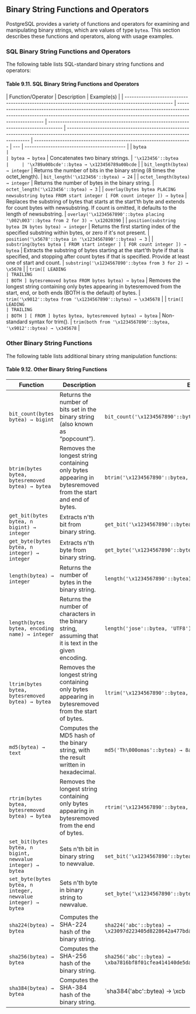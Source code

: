 ## Binary String Functions and Operators

PostgreSQL provides a variety of functions and operators for examining and manipulating binary strings, which are values of type `bytea`. This section describes these functions and operators, along with usage examples.

### SQL Binary String Functions and Operators

The following table lists SQL-standard binary string functions and operators:

#### Table 9.11. SQL Binary String Functions and Operators

| Function/Operator                                                                                  | Description                                                                                                                                                                       | Example(s)                                                                           |
| -------------------------------------------------------------------------------------------------- | --------------------------------------------------------------------------------------------------------------------------------------------------------------------------------- | ------------------------------------------------------------------------------------ | -------------------------------------------------------------------------------------------------------------------------------------------- | ------------------------------------------------------------------- | --- | ------------------------------------------- |
| `bytea                                                                                             |                                                                                                                                                                                   | bytea → bytea`                                                                       | Concatenates two binary strings.                                                                                                             | `'\x123456'::bytea                                                  |     | '\x789a00bcde'::bytea → \x123456789a00bcde` |
| `bit_length(bytea) → integer`                                                                      | Returns the number of bits in the binary string (8 times the octet_length).                                                                                                       | `bit_length('\x123456'::bytea) → 24`                                                 |
| `octet_length(bytea) → integer`                                                                    | Returns the number of bytes in the binary string.                                                                                                                                 | `octet_length('\x123456'::bytea) → 3`                                                |
| `overlay(bytes bytea PLACING newsubstring bytea FROM start integer [ FOR count integer ]) → bytea` | Replaces the substring of bytes that starts at the start'th byte and extends for count bytes with newsubstring. If count is omitted, it defaults to the length of newsubstring.   | `overlay('\x1234567890'::bytea placing '\002\003'::bytea from 2 for 3) → \x12020390` |
| `position(substring bytea IN bytes bytea) → integer`                                               | Returns the first starting index of the specified substring within bytes, or zero if it's not present.                                                                            | `position('\x5678'::bytea in '\x1234567890'::bytea) → 3`                             |
| `substring(bytes bytea [ FROM start integer ] [ FOR count integer ]) → bytea`                      | Extracts the substring of bytes starting at the start'th byte if that is specified, and stopping after count bytes if that is specified. Provide at least one of start and count. | `substring('\x1234567890'::bytea from 3 for 2) → \x5678`                             |
| `trim([ LEADING                                                                                    | TRAILING                                                                                                                                                                          | BOTH ] bytesremoved bytea FROM bytes bytea) → bytea`                                 | Removes the longest string containing only bytes appearing in bytesremoved from the start, end, or both ends (BOTH is the default) of bytes. | `trim('\x9012'::bytea from '\x1234567890'::bytea) → \x345678`       |
| `trim([ LEADING                                                                                    | TRAILING                                                                                                                                                                          | BOTH ] [ FROM ] bytes bytea, bytesremoved bytea) → bytea`                            | Non-standard syntax for trim().                                                                                                              | `trim(both from '\x1234567890'::bytea, '\x9012'::bytea) → \x345678` |

### Other Binary String Functions

The following table lists additional binary string manipulation functions:

#### Table 9.12. Other Binary String Functions

| Function                                                     | Description                                                                                                 | Example(s)                                                                                  |
| ------------------------------------------------------------ | ----------------------------------------------------------------------------------------------------------- | ------------------------------------------------------------------------------------------- |
| `bit_count(bytes bytea) → bigint`                            | Returns the number of bits set in the binary string (also known as “popcount”).                             | `bit_count('\x1234567890'::bytea) → 15`                                                     |
| `btrim(bytes bytea, bytesremoved bytea) → bytea`             | Removes the longest string containing only bytes appearing in bytesremoved from the start and end of bytes. | `btrim('\x1234567890'::bytea, '\x9012'::bytea) → \x345678`                                  |
| `get_bit(bytes bytea, n bigint) → integer`                   | Extracts n'th bit from binary string.                                                                       | `get_bit('\x1234567890'::bytea, 30) → 1`                                                    |
| `get_byte(bytes bytea, n integer) → integer`                 | Extracts n'th byte from binary string.                                                                      | `get_byte('\x1234567890'::bytea, 4) → 144`                                                  |
| `length(bytea) → integer`                                    | Returns the number of bytes in the binary string.                                                           | `length('\x1234567890'::bytea) → 5`                                                         |
| `length(bytes bytea, encoding name) → integer`               | Returns the number of characters in the binary string, assuming that it is text in the given encoding.      | `length('jose'::bytea, 'UTF8') → 4`                                                         |
| `ltrim(bytes bytea, bytesremoved bytea) → bytea`             | Removes the longest string containing only bytes appearing in bytesremoved from the start of bytes.         | `ltrim('\x1234567890'::bytea, '\x9012'::bytea) → \x34567890`                                |
| `md5(bytea) → text`                                          | Computes the MD5 hash of the binary string, with the result written in hexadecimal.                         | `md5('Th\000omas'::bytea) → 8ab2d3c9689aaf18b4958c334c82d8b1`                               |
| `rtrim(bytes bytea, bytesremoved bytea) → bytea`             | Removes the longest string containing only bytes appearing in bytesremoved from the end of bytes.           | `rtrim('\x1234567890'::bytea, '\x9012'::bytea) → \x12345678`                                |
| `set_bit(bytes bytea, n bigint, newvalue integer) → bytea`   | Sets n'th bit in binary string to newvalue.                                                                 | `set_bit('\x1234567890'::bytea, 30, 0) → \x1234563890`                                      |
| `set_byte(bytes bytea, n integer, newvalue integer) → bytea` | Sets n'th byte in binary string to newvalue.                                                                | `set_byte('\x1234567890'::bytea, 4, 64) → \x1234567840`                                     |
| `sha224(bytea) → bytea`                                      | Computes the SHA-224 hash of the binary string.                                                             | `sha224('abc'::bytea) → \x23097d223405d8228642a477bda255b32aadbce4bda0b3f7e36c9da7`         |
| `sha256(bytea) → bytea`                                      | Computes the SHA-256 hash of the binary string.                                                             | `sha256('abc'::bytea) → \xba7816bf8f01cfea414140de5dae2223b00361a396177a9cb410ff61f20015ad` |
| `sha384(bytea) → bytea`                                      | Computes the SHA-384 hash of the binary string.                                                             | `sha384('abc'::bytea) → \xcb                                                                |
